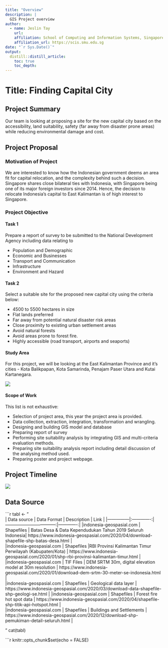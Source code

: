 ```yaml
---
title: "Overview"
description: |
  GIS Project overview
author:
  - name: Jeslin Tay 
    url: 
    affiliation: School of Computing and Information Systems, Singapore Management University
    affiliation_url: https://scis.smu.edu.sg
date: "`r Sys.Date()`"
output: 
  distill::distill_article:
    toc: true
    toc_depth: 
---
```


# Title: Finding Capital City

## Project Summary
Our team is looking at proposing a site for the new capital city based on the accessibility, land suitability, safety (far away from disaster prone areas) while reducing environmental damage and cost.  

## Project Proposal

### Motivation of Project
We are interested to know how the Indonesian government deems an area fit for capital relocation, and the complexity behind such a decision. Singapore shares close bilateral ties with Indonesia, with Singapore being one of its major foreign investors since 2014. Hence, the decision to relocate Indonesia's capital to East Kalimantan is of high interest to Singapore. 

### Project Objective

#### Task 1
Prepare a report of survey to be submitted to the National Development Agency including data relating to

* Population and Demographic
* Economic and Businesses
* Transport and Communication
* Infrastructure
* Environment and Hazard

#### Task 2
Select a suitable site for the proposed new capital city using the criteria below:

* 4500 to 5500 hectares in size
* Flat lands preferred 
* Far away from potential natural disaster risk areas
* Close proximity to existing urban settlement areas
* Avoid natural forests
* Avoid areas prone to forest fire.
* Highly accessible (road transport, airports and seaports)

#### Study Area
For this project, we will be looking at the East Kalimantan Province and it's cities - Kota Balikpapan, Kota Samarinda, Penajam Paser Utara and Kutai Kartanegara.

![](photo6267113092190154102.jpg)

#### Scope of Work
This list is not exhaustive: 

* Selection of project area, this year the project area is provided.
* Data collection, extraction, integration, transformation and wrangling.
* Designing and building GIS model and database
* Preparing report of survey
* Performing site suitability analysis by integrating GIS and multi-criteria evaluation methods.
* Preparing site suitability analysis report including detail discussion of the analysing method used.
* Preparing poster and project webpage.

## Project Timeline

![](Project timeline.png)

## Data Source
```r
tabl <- "  
| Data source   | Data Format   |     Description            |                 Link                |
|---------------|:-------------:|-----------------------------------:|-------------:|
|indonesia-geospasial.com   | Shapefiles | Batas Desa & Data Kependudukan Tahun 2019 Seluruh Indonesia| https://www.indonesia-geospasial.com/2020/04/download-shapefile-shp-batas-desa.html          |  
|indonesia-geospasial.com    | Shapefiles      |RBI Provinsi Kalimantan Timur Perwilayah (Kabupaten/Kota) | https://www.indonesia-geospasial.com/2020/01/shp-rbi-provinsi-kalimantan-timur.html    |     
|indonesia-geospasial.com |   TIF Files   |  DEM SRTM 30m, digital elevation model at 30m resolution | https://www.indonesia-geospasial.com/2020/01/download-dem-srtm-30-meter-se-indonesia.html |  
|indonesia-geospasial.com |   Shapefiles   |  Geological data layer  | https://www.indonesia-geospasial.com/2020/03/download-data-shapefile-shp-geologi-se.html |
|indonesia-geospasial.com |   Shapefiles   |  Forest fire hot spot data  | https://www.indonesia-geospasial.com/2020/04/shapefile-shp-titik-api-hotspot.html |  
|indonesia-geospasial.com |   Shapefiles   |  Buildings and Settlements  | https://www.indonesia-geospasial.com/2020/12/download-shp-pemukiman-detail-seluruh.html |

"
cat(tabl)



```r
knitr::opts_chunk$set(echo = FALSE)

